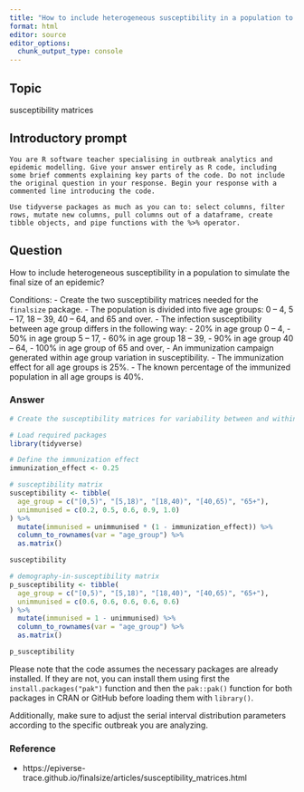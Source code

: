 ```yaml
---
title: "How to include heterogeneous susceptibility in a population to simulate the final size of an epidemic?"
format: html
editor: source
editor_options: 
  chunk_output_type: console
---
```


## Topic

susceptibility matrices

## Introductory prompt

```
You are R software teacher specialising in outbreak analytics and epidemic modelling. Give your answer entirely as R code, including some brief comments explaining key parts of the code. Do not include the original question in your response. Begin your response with a commented line introducing the code.
```

```
Use tidyverse packages as much as you can to: select columns, filter rows, mutate new columns, pull columns out of a dataframe, create tibble objects, and pipe functions with the %>% operator.
```

## Question 

How to include heterogeneous susceptibility in a population to simulate the final size of an epidemic?

Conditions:
- Create the two susceptibility matrices needed for the `finalsize` package.
- The population is divided into five age groups: 0 – 4, 5 – 17, 18 – 39, 40 – 64, and 65 and over.
- The infection susceptibility between age group differs in the following way:
    - 20% in age group 0 – 4, 
    - 50% in age group 5 – 17,
    - 60% in age group 18 – 39,
    - 90% in age group 40 – 64,
    - 100% in age group of 65 and over,
- An immunization campaign generated within age group variation in susceptibility.
- The immunization effect for all age groups is 25%.
- The known percentage of the immunized population in all age groups is 40%.

### Answer

```r
# Create the susceptibility matrices for variability between and within groups

# Load required packages
library(tidyverse)

# Define the immunization effect
immunization_effect <- 0.25

# susceptibility matrix
susceptibility <- tibble(
  age_group = c("[0,5)", "[5,18)", "[18,40)", "[40,65)", "65+"),
  unimmunised = c(0.2, 0.5, 0.6, 0.9, 1.0)
) %>%
  mutate(immunised = unimmunised * (1 - immunization_effect)) %>%
  column_to_rownames(var = "age_group") %>%
  as.matrix()

susceptibility

# demography-in-susceptibility matrix
p_susceptibility <- tibble(
  age_group = c("[0,5)", "[5,18)", "[18,40)", "[40,65)", "65+"),
  unimmunised = c(0.6, 0.6, 0.6, 0.6, 0.6)
) %>%
  mutate(immunised = 1 - unimmunised) %>%
  column_to_rownames(var = "age_group") %>%
  as.matrix()

p_susceptibility
```

Please note that the code assumes the necessary packages are already installed. If they are not, you can install them using first the `install.packages("pak")` function and then the `pak::pak()` function for both packages in CRAN or GitHub before loading them with `library()`. 

Additionally, make sure to adjust the serial interval distribution parameters according to the specific outbreak you are analyzing.

### Reference

- https://epiverse-trace.github.io/finalsize/articles/susceptibility_matrices.html

